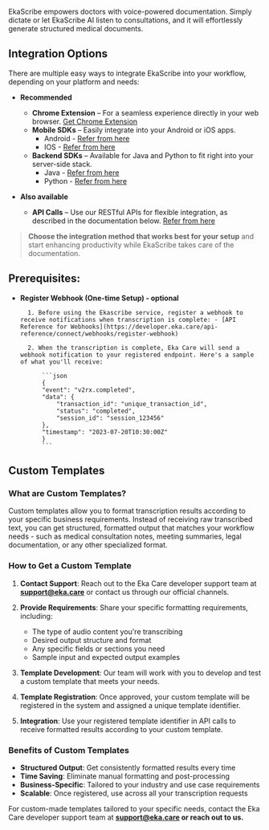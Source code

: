 EkaScribe empowers doctors with voice-powered documentation. Simply dictate or let EkaScribe AI listen to consultations, and it will effortlessly generate structured medical documents.

## Integration Options

There are multiple easy ways to integrate EkaScribe into your workflow, depending on your platform and needs:


- **Recommended**
    - **Chrome Extension** – For a seamless experience directly in your web browser. [Get Chrome Extension](https://chromewebstore.google.com/detail/ekascribe-ai-powered-clin/nncfcjgelepkhpjfkejgkncdfbcfmhom)
    - **Mobile SDKs** – Easily integrate into your Android or iOS apps.
        - Android - [Refer from here](https://developer.eka.care/api-reference/general-tools/medical/voice/SDKs/android-sdk)
        - IOS - [Refer from here](https://developer.eka.care/api-reference/general-tools/medical/voice/SDKs/ios-sdk)
    - **Backend SDKs** – Available for Java and Python to fit right into your server-side stack.
        - Java - [Refer from here](https://developer.eka.care/api-reference/general-tools/medical/voice/SDKs/java-sdk)
        - Python - [Refer from here](https://developer.eka.care/api-reference/general-tools/medical/voice/SDKs/python-sdk)

- **Also available**
    - **API Calls** – Use our RESTful APIs for flexible integration, as described in the documentation below. [Refer from here](https://developer.eka.care/api-reference/general-tools/medical/voice/ekascribe-v2/overview)

> **Choose the integration method that works best for your setup** and start enhancing productivity while EkaScribe takes care of the documentation.


## Prerequisites:
- **Register Webhook (One-time Setup) - optional**

        1. Before using the Ekascribe service, register a webhook to receive notifications when transcription is complete: - [API Reference for Webhooks](https://developer.eka.care/api-reference/connect/webhooks/register-webhook)

        2. When the transcription is complete, Eka Care will send a webhook notification to your registered endpoint. Here's a sample of what you'll receive:

            ```json
            {
            "event": "v2rx.completed",
            "data": {
                "transaction_id": "unique_transaction_id",
                "status": "completed",
                "session_id": "session_123456"
            },
            "timestamp": "2023-07-20T10:30:00Z"
            }
            ```


## Custom Templates

### What are Custom Templates?
Custom templates allow you to format transcription results according to your specific business requirements. Instead of receiving raw transcribed text, you can get structured, formatted output that matches your workflow needs - such as medical consultation notes, meeting summaries, legal documentation, or any other specialized format.

### How to Get a Custom Template

1. **Contact Support**: Reach out to the Eka Care developer support team at **support@eka.care** or contact us through our official channels.

2. **Provide Requirements**: Share your specific formatting requirements, including:
   - The type of audio content you're transcribing
   - Desired output structure and format
   - Any specific fields or sections you need
   - Sample input and expected output examples

3. **Template Development**: Our team will work with you to develop and test a custom template that meets your needs.

4. **Template Registration**: Once approved, your custom template will be registered in the system and assigned a unique template identifier.

5. **Integration**: Use your registered template identifier in API calls to receive formatted results according to your custom template.

### Benefits of Custom Templates
- **Structured Output**: Get consistently formatted results every time
- **Time Saving**: Eliminate manual formatting and post-processing
- **Business-Specific**: Tailored to your industry and use case requirements
- **Scalable**: Once registered, use across all your transcription requests

For custom-made templates tailored to your specific needs, contact the Eka Care developer support team at **support@eka.care or reach out to us.**


